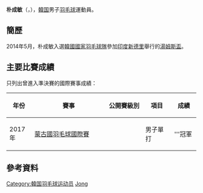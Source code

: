{{noteTA|G1=Badminton}}
{{Infobox 羽球選手
| playername              = 朴成敏<br/>{{lang|ko|박성민}}
| image                   = 
| size                    = 
| caption                 = 
| birth_name              = 
| date_of_birth           = {{birth_date_and_age|1990|5|12}}
| place_of_birth          = {{KOR}}
| height                  = 
| weight                  =
| event                   = 男子單打
| country                 = {{KOR}}
| years_active            = 
| handedness              = 
| coach                   = 
| highest_ranking         = 第80位
| date_of_highest_ranking = 2013年10月2日 <ref name="ranking">[http://bwfcontent.tournamentsoftware.com/ranking/player.aspx?id=6829&player=108076 BWF World Ranking - Ranking of PARK Sung Min (92121)]{{en}}</ref>
| current_ranking         = 第178位
| date_of_current_ranking = 2014年5月2日 <ref>[http://bwfcontent.tournamentsoftware.com/ranking/category.aspx?id=6829&category=472 BWF World Ranking - BWF世界排名榜 (5/2/2014) - Men's singles]{{en}}</ref>
| played                  = 45勝–38負（男單）<br/>0勝–1負（男雙）
| titles                  = 
| bwf_profile             = 54FE6728-4D2A-406A-96B3-788D5D5A26C1
| bwf_id                  = 92121
| updated                 = 2014年5月8日
}}
{{MedalTableTop}}
{{MedalSport | 男子[[羽毛球|羽毛球]]}}
{{MedalCountry | {{KOR}}}}
{{MedalBottom}}
'''朴成敏'''（{{lang-ko|'''박성민'''}}，{{bd|1990年|5月12日}}），[[韓国|韓国]]男子[[羽毛球|羽毛球]]運動員。

==簡歷==
2014年5月，朴成敏入選[[韓國國家羽毛球隊|韓國國家羽毛球隊]]參加[[印度|印度]][[新德里|新德里]]舉行的[[2014年湯姆斯盃|湯姆斯盃]]。

==主要比賽成績==
只列出曾進入準決賽的國際賽事成績：
{| class=wikitable style="text-align:center; font-size:small;" 
!width="50"|年份
!width="180"|賽事
!width="80"|公開賽級別
!width="60"|項目
!width="50"|成績
|-
!rowspan="1"|2017年
|[[2017年蒙古國羽毛球國際賽|蒙古國羽毛球國際賽]]
|{{BWFIS}}
|男子單打
|bgcolor="gold"|'''冠軍
|}
{{BWF賽事級別索引}}

==參考資料==
{{Reflist}}

{{DEFAULTSORT:Park Sung Min}}
[[Category:韓国羽毛球运动员|Category:韓国羽毛球运动员]]
[[Category:朴姓|Jong]]